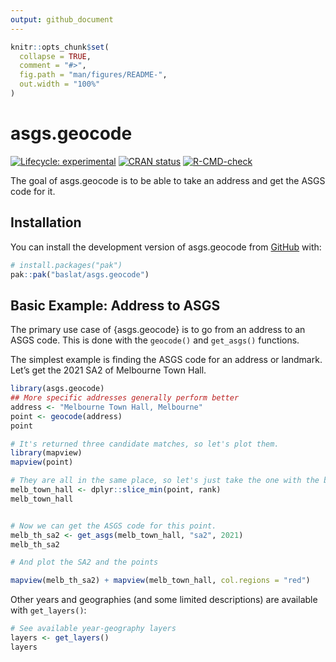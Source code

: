 ```yaml
---
output: github_document
---
```


<!-- README.md is generated from README.Rmd. Please edit that file -->

```r
knitr::opts_chunk$set(
  collapse = TRUE,
  comment = "#>",
  fig.path = "man/figures/README-",
  out.width = "100%"
)
```

# asgs.geocode

<!-- badges: start -->
[![Lifecycle: experimental](https://img.shields.io/badge/lifecycle-experimental-orange.svg)](https://lifecycle.r-lib.org/articles/stages.html#experimental)
[![CRAN status](https://www.r-pkg.org/badges/version/asgs.geocode)](https://CRAN.R-project.org/package=asgs.geocode)
[![R-CMD-check](https://github.com/baslat/asgs.geocode/actions/workflows/R-CMD-check.yaml/badge.svg)](https://github.com/baslat/asgs.geocode/actions/workflows/R-CMD-check.yaml)
<!-- badges: end -->

The goal of asgs.geocode is to be able to take an address and get the ASGS code for it.

## Installation

You can install the development version of asgs.geocode from [GitHub](https://github.com/) with:

``` r
# install.packages("pak")
pak::pak("baslat/asgs.geocode")
```

## Basic Example: Address to ASGS

The primary use case of {asgs.geocode} is to go from an address to an ASGS code. This is done with the `geocode()` and `get_asgs()` functions.

The simplest example is finding the ASGS code for an address or landmark. Let's get the 2021 SA2 of Melbourne Town Hall.

```r
library(asgs.geocode)
## More specific addresses generally perform better
address <- "Melbourne Town Hall, Melbourne"
point <- geocode(address)
point

# It's returned three candidate matches, so let's plot them.
library(mapview)
mapview(point)

# They are all in the same place, so let's just take the one with the best (i.e. lowest) rank.
melb_town_hall <- dplyr::slice_min(point, rank)
melb_town_hall


# Now we can get the ASGS code for this point.
melb_th_sa2 <- get_asgs(melb_town_hall, "sa2", 2021)
melb_th_sa2

# And plot the SA2 and the points

mapview(melb_th_sa2) + mapview(melb_town_hall, col.regions = "red")
```

Other years and geographies (and some limited descriptions) are available with `get_layers()`:

```r
# See available year-geography layers
layers <- get_layers()
layers
```
